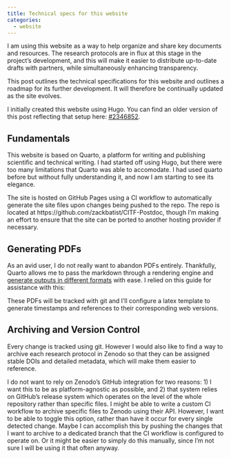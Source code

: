 ```yaml
---
title: Technical specs for this website
categories:
  - website
---
```


I am using this website as a way to help organize and share key documents and resources.
The research protocols are in flux at this stage in the project's development, and this will make it easier to distribute up-to-date drafts with partners, while simultaneously enhancing transparency.

This post outlines the technical specifications for this website and outlines a roadmap for its further development. It will therefore be continually updated as the site evolves.

::: {.callout-note}
I initially created this website using Hugo. You can find an older version of this post reflecting that setup here: [#2346852](https://github.com/zackbatist/CITF-Postdoc/commit/2346852df7224ca18eff65c0f34335cc6245a78a).
:::

## Fundamentals
This website is based on Quarto, a platform for writing and publishing scientific and technical writing.
I had started off using Hugo, but there were too many limitations that Quarto was able to accomodate.
I had used quarto before but without fully understanding it, and now I am starting to see its elegance.

The site is hosted on GitHub Pages using a CI workflow to automatically generate the site files upon changes being pushed to the repo.
The repo is located at https://github.com/zackbatist/CITF-Postdoc, though I'm making an effort to ensure that the site can be ported to another hosting provider if necessary.

## Generating PDFs
As an avid \LaTeX user, I do not really want to abandon PDFs entirely.
Thankfully, Quarto allows me to pass the markdown through a \LaTeX rendering engine and [generate outputs in different formats](https://quarto.org/docs/output-formats/html-multi-format.html) with ease.
I relied on this guide for assistance with this: 

These PDFs will be tracked with git and I'll configure a latex template to generate timestamps and references to their corresponding web versions.

## Archiving and Version Control
Every change is tracked using git.
However I would also like to find a way to archive each research protocol in Zenodo so that they can be assigned stable DOIs and detailed metadata, which will make them easier to reference.

I do not want to rely on Zenodo's GitHub integration for two reasons: 1) I want this to be as platform-agnostic as possible, and 2) that system relies on GitHub's release system which operates on the level of the whole repository rather than specific files.
I might be able to write a custom CI workflow to archive specific files to Zenodo using their API.
However, I want to be able to toggle this option, rather than have it occur for every single detected change.
Maybe I can accomplish this by pushing the changes that I want to archive to a dedicated branch that the CI workflow is configured to operate on.
Or it might be easier to simply do this manually, since I'm not sure I will be using it that often anyway.
